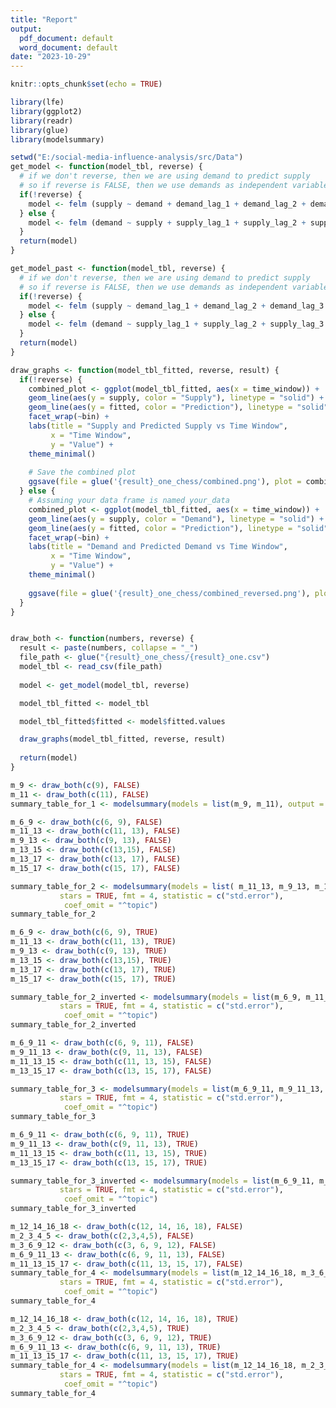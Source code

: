 ```yaml
---
title: "Report"
output:
  pdf_document: default
  word_document: default
date: "2023-10-29"
---
```


```r
knitr::opts_chunk$set(echo = TRUE)
```


```r
library(lfe)
library(ggplot2)
library(readr)
library(glue)
library(modelsummary)

setwd("E:/social-media-influence-analysis/src/Data")
get_model <- function(model_tbl, reverse) {
  # if we don't reverse, then we are using demand to predict supply
  # so if reverse is FALSE, then we use demands as independent variables
  if(!reverse) {
    model <- felm (supply ~ demand + demand_lag_1 + demand_lag_2 + demand_lag_3 + demand_lag_4 | time_window + bin, data = model_tbl)
  } else {
    model <- felm (demand ~ supply + supply_lag_1 + supply_lag_2 + supply_lag_3 + supply_lag_4 |  time_window + bin, data = model_tbl)
  }
  return(model)
}

get_model_past <- function(model_tbl, reverse) {
  # if we don't reverse, then we are using demand to predict supply
  # so if reverse is FALSE, then we use demands as independent variables
  if(!reverse) {
    model <- felm (supply ~ demand_lag_1 + demand_lag_2 + demand_lag_3 + demand_lag_4 |  time_window + bin, data = model_tbl)
  } else {
    model <- felm (demand ~ supply_lag_1 + supply_lag_2 + supply_lag_3 + supply_lag_4 |  time_window + bin, data = model_tbl)
  }
  return(model)
}

draw_graphs <- function(model_tbl_fitted, reverse, result) {
  if(!reverse) {
    combined_plot <- ggplot(model_tbl_fitted, aes(x = time_window)) +
    geom_line(aes(y = supply, color = "Supply"), linetype = "solid") +
    geom_line(aes(y = fitted, color = "Prediction"), linetype = "solid") +
    facet_wrap(~bin) +
    labs(title = "Supply and Predicted Supply vs Time Window",
         x = "Time Window",
         y = "Value") +
    theme_minimal()
  
    # Save the combined plot
    ggsave(file = glue('{result}_one_chess/combined.png'), plot = combined_plot)
  } else {
    # Assuming your data frame is named your_data
    combined_plot <- ggplot(model_tbl_fitted, aes(x = time_window)) +
    geom_line(aes(y = supply, color = "Demand"), linetype = "solid") +
    geom_line(aes(y = fitted, color = "Prediction"), linetype = "solid") +
    facet_wrap(~bin) +
    labs(title = "Demand and Predicted Demand vs Time Window",
         x = "Time Window",
         y = "Value") +
    theme_minimal()
    
    ggsave(file = glue('{result}_one_chess/combined_reversed.png'), plot = combined_plot)
  }
}


draw_both <- function(numbers, reverse) {
  result <- paste(numbers, collapse = "_")
  file_path <- glue("{result}_one_chess/{result}_one.csv")
  model_tbl <- read_csv(file_path)
  
  model <- get_model(model_tbl, reverse)

  model_tbl_fitted <- model_tbl

  model_tbl_fitted$fitted <- model$fitted.values

  draw_graphs(model_tbl_fitted, reverse, result)
  
  return(model)
}

```

```r
m_9 <- draw_both(c(9), FALSE)
m_11 <- draw_both(c(11), FALSE)
summary_table_for_1 <- modelsummary(models = list(m_9, m_11), output = "latex", stats = TRUE, fmt=4, statistic = c("std.error"), coef_omit = "^topic")
```

```r
m_6_9 <- draw_both(c(6, 9), FALSE)
m_11_13 <- draw_both(c(11, 13), FALSE)
m_9_13 <- draw_both(c(9, 13), FALSE)
m_13_15 <- draw_both(c(13,15), FALSE)
m_13_17 <- draw_both(c(13, 17), FALSE)
m_15_17 <- draw_both(c(15, 17), FALSE)
```

``` r
summary_table_for_2 <- modelsummary(models = list( m_11_13, m_9_13, m_13_15, m_13_17), output="latex", 
           stars = TRUE, fmt = 4, statistic = c("std.error"), 
            coef_omit = "^topic")
summary_table_for_2
```

``` r
m_6_9 <- draw_both(c(6, 9), TRUE)
m_11_13 <- draw_both(c(11, 13), TRUE)
m_9_13 <- draw_both(c(9, 13), TRUE)
m_13_15 <- draw_both(c(13,15), TRUE)
m_13_17 <- draw_both(c(13, 17), TRUE)
m_15_17 <- draw_both(c(15, 17), TRUE)
```

``` r
summary_table_for_2_inverted <- modelsummary(models = list(m_6_9, m_11_13, m_9_13, m_13_15, m_13_17, m_15_17), output="latex", 
           stars = TRUE, fmt = 4, statistic = c("std.error"), 
            coef_omit = "^topic")
summary_table_for_2_inverted
```

``` r
m_6_9_11 <- draw_both(c(6, 9, 11), FALSE)
m_9_11_13 <- draw_both(c(9, 11, 13), FALSE)
m_11_13_15 <- draw_both(c(11, 13, 15), FALSE)
m_13_15_17 <- draw_both(c(13, 15, 17), FALSE)
```
``` r
summary_table_for_3 <- modelsummary(models = list(m_6_9_11, m_9_11_13, m_11_13_15, m_13_15_17), output="latex", 
           stars = TRUE, fmt = 4, statistic = c("std.error"), 
            coef_omit = "^topic")
summary_table_for_3
```

``` r
m_6_9_11 <- draw_both(c(6, 9, 11), TRUE)
m_9_11_13 <- draw_both(c(9, 11, 13), TRUE)
m_11_13_15 <- draw_both(c(11, 13, 15), TRUE)
m_13_15_17 <- draw_both(c(13, 15, 17), TRUE)
```
``` r
summary_table_for_3_inverted <- modelsummary(models = list(m_6_9_11, m_9_11_13, m_11_13_15, m_13_15_17), output="latex", 
           stars = TRUE, fmt = 4, statistic = c("std.error"), 
            coef_omit = "^topic")
summary_table_for_3_inverted
```






```r
m_12_14_16_18 <- draw_both(c(12, 14, 16, 18), FALSE)
m_2_3_4_5 <- draw_both(c(2,3,4,5), FALSE)
m_3_6_9_12 <- draw_both(c(3, 6, 9, 12), FALSE)
m_6_9_11_13 <- draw_both(c(6, 9, 11, 13), FALSE)
m_11_13_15_17 <- draw_both(c(11, 13, 15, 17), FALSE)
summary_table_for_4 <- modelsummary(models = list(m_12_14_16_18, m_3_6_9_12, m_6_9_11_13, m_11_13_15_17), output="latex", 
           stars = TRUE, fmt = 4, statistic = c("std.error"), 
            coef_omit = "^topic")
summary_table_for_4
```


```r
m_12_14_16_18 <- draw_both(c(12, 14, 16, 18), TRUE)
m_2_3_4_5 <- draw_both(c(2,3,4,5), TRUE)
m_3_6_9_12 <- draw_both(c(3, 6, 9, 12), TRUE)
m_6_9_11_13 <- draw_both(c(6, 9, 11, 13), TRUE)
m_11_13_15_17 <- draw_both(c(11, 13, 15, 17), TRUE)
summary_table_for_4 <- modelsummary(models = list(m_12_14_16_18, m_2_3_4_5, m_3_6_9_12, m_6_9_11_13, m_11_13_15_17), output="latex", 
           stars = TRUE, fmt = 4, statistic = c("std.error"), 
            coef_omit = "^topic")
summary_table_for_4
```



